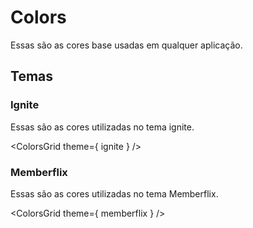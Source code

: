 
<Meta title="Tokens/Colors" />

# Colors

Essas são as cores base usadas em qualquer aplicação. 

<ColorsGrid />

## Temas
### Ignite

Essas são as cores utilizadas no tema ignite. 

<ColorsGrid theme={ ignite } />

### Memberflix

Essas são as cores utilizadas no tema Memberflix. 

<ColorsGrid theme={ memberflix } />
